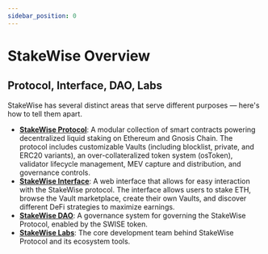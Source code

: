 ```yaml
---
sidebar_position: 0
---
```


# StakeWise Overview

## Protocol, Interface, DAO, Labs

StakeWise has several distinct areas that serve different purposes — here's how to tell them apart.

- **[StakeWise Protocol](https://github.com/stakewise/v3-core)**: A modular collection of smart contracts powering decentralized liquid staking on Ethereum and Gnosis Chain. The protocol includes customizable Vaults (including blocklist, private, and ERC20 variants), an over-collateralized token system (osToken), validator lifecycle management, MEV capture and distribution, and governance controls.
- **[StakeWise Interface](https://app.stakewise.io/)**: A web interface that allows for easy interaction with the StakeWise protocol. The interface allows users to stake ETH, browse the Vault marketplace, create their own Vaults, and discover different DeFi strategies to maximize earnings.
- **[StakeWise DAO](https://vote.stakewise.io/#/)**: A governance system for governing the StakeWise Protocol, enabled by the SWISE token.
- **[StakeWise Labs](https://x.com/stakewise_io)**: The core development team behind StakeWise Protocol and its ecosystem tools.
